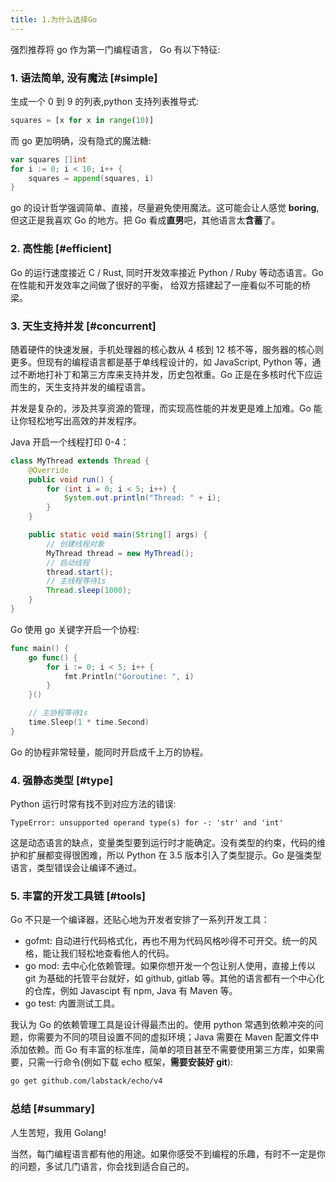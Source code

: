 ```yaml
---
title: 1.为什么选择Go
---
```


强烈推荐将 go 作为第一门编程语言， Go 有以下特征:

### 1. 语法简单, 没有魔法 [#simple]

生成一个 0 到 9 的列表,python 支持列表推导式:

```py
squares = [x for x in range(10)]
```

而 go 更加明确，没有隐式的魔法糖:

```go
var squares []int
for i := 0; i < 10; i++ {
    squares = append(squares, i)
}
```

go 的设计哲学强调简单、直接，尽量避免使用魔法。这可能会让人感觉 **boring**,但这正是我喜欢 Go 的地方。把 Go 看成**直男**吧，其他语言太**含蓄**了。

### 2. 高性能 [#efficient]

Go 的运行速度接近 C / Rust, 同时开发效率接近 Python / Ruby 等动态语言。Go 在性能和开发效率之间做了很好的平衡， 给双方搭建起了一座看似不可能的桥梁。

### 3. 天生支持并发 [#concurrent]

随着硬件的快速发展，手机处理器的核心数从 4 核到 12 核不等，服务器的核心则更多。但现有的编程语言都是基于单线程设计的，如 JavaScript, Python 等，通过不断地打补丁和第三方库来支持并发，历史包袱重。Go 正是在多核时代下应运而生的，天生支持并发的编程语言。

并发是复杂的，涉及共享资源的管理，而实现高性能的并发更是难上加难。Go 能让你轻松地写出高效的并发程序。

Java 开启一个线程打印 0-4：

```java
class MyThread extends Thread {
    @Override
    public void run() {
        for (int i = 0; i < 5; i++) {
            System.out.println("Thread: " + i);
        }
    }

    public static void main(String[] args) {
        // 创建线程对象
        MyThread thread = new MyThread();
        // 启动线程
        thread.start();
        // 主线程等待1s
        Thread.sleep(1000);
    }
}
```

Go 使用 go 关键字开启一个协程:

```go
func main() {
	go func() {
		for i := 0; i < 5; i++ {
			fmt.Println("Goroutine: ", i)
		}
    }()

	// 主协程等待1s
	time.Sleep(1 * time.Second)
}
```

Go 的协程非常轻量，能同时开启成千上万的协程。

### 4. 强静态类型 [#type]

Python 运行时常有找不到对应方法的错误:

```
TypeError: unsupported operand type(s) for -: 'str' and 'int'
```

这是动态语言的缺点，变量类型要到运行时才能确定。没有类型的约束，代码的维护和扩展都变得很困难，所以 Python 在 3.5 版本引入了类型提示。Go 是强类型语言，类型错误会让编译不通过。

### 5. 丰富的开发工具链 [#tools]

Go 不只是一个编译器，还贴心地为开发者安排了一系列开发工具：

- gofmt: 自动进行代码格式化，再也不用为代码风格吵得不可开交。统一的风格，能让我们轻松地查看他人的代码。
- go mod: 去中心化依赖管理。如果你想开发一个包让别人使用，直接上传以 git 为基础的托管平台就好，如 github, gitlab 等。其他的语言都有一个中心化的仓库，例如 Javascipt 有 npm, Java 有 Maven 等。
- go test: 内置测试工具。

我认为 Go 的依赖管理工具是设计得最杰出的。使用 python 常遇到依赖冲突的问题，你需要为不同的项目设置不同的虚拟环境；Java 需要在 Maven 配置文件中添加依赖。而 Go 有丰富的标准库，简单的项目甚至不需要使用第三方库，如果需要，只需一行命令(例如下载 echo 框架，**需要安装好 git**):

```sh
go get github.com/labstack/echo/v4
```

### 总结 [#summary]

人生苦短，我用 Golang!

当然，每门编程语言都有他的用途。如果你感受不到编程的乐趣，有时不一定是你的问题，多试几门语言，你会找到适合自己的。
